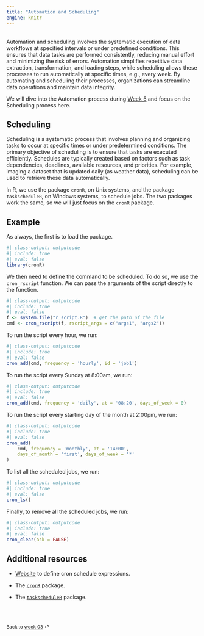 ```yaml
---
title: "Automation and Scheduling"
engine: knitr
---
```


<br>
Automation and scheduling involves the systematic execution of data workflows at specified intervals or under predefined conditions. This ensures that data tasks are performed consistently, reducing manual effort and minimizing the risk of errors. Automation simplifies repetitive data extraction, transformation, and loading steps, while scheduling allows these processes to run automatically at specific times, e.g., every week. By automating and scheduling their processes, organizations can streamline data operations and maintain data integrity.

We will dive into the Automation process during [Week 5](../../weeks/week-5.qmd) and focus on the Scheduling process here.

## Scheduling

Scheduling is a systematic process that involves planning and organizing tasks to occur at specific times or under predetermined conditions. The primary objective of scheduling is to ensure that tasks are executed efficiently. Schedules are typically created based on factors such as task dependencies, deadlines, available resources, and priorities. For example, imaging a dataset that is updated daily (as weather data), scheduling can be used to retrieve these data automatically.

In R, we use the package `cronR`, on Unix systems, and the package `taskscheduleR`, on Windows systems, to schedule jobs. The two packages work the same, so we will just focus on the `cronR` package.

::: {.callout-note appearance="simple"}

## Example

As always, the first is to load the package.

```r
#| class-output: outputcode
#| include: true
#| eval: false
library(cronR)
```

We then need to define the command to be scheduled. To do so, we use the `cron_rscript` function. We can pass the arguments of the script directly to the function.

```r
#| class-output: outputcode
#| include: true
#| eval: false
f <- system.file("r_script.R")  # get the path of the file
cmd <- cron_rscript(f, rscript_args = c("args1", "args2"))
```

To run the script every hour, we run:
```r
#| class-output: outputcode
#| include: true
#| eval: false
cron_add(cmd, frequency = 'hourly', id = 'job1')
```

To run the script every Sunday at 8:00am, we run:
```r
#| class-output: outputcode
#| include: true
#| eval: false
cron_add(cmd, frequency = 'daily', at = '08:20', days_of_week = 0)
```

To run the script every starting day of the month at 2:00pm, we run:
```r
#| class-output: outputcode
#| include: true
#| eval: false
cron_add(
    cmd, frequency = 'monthly', at = '14:00',
    days_of_month = 'first', days_of_week = '*'
)
```

To list all the scheduled jobs, we run:
```r
#| class-output: outputcode
#| include: true
#| eval: false
cron_ls()
```

Finally, to remove all the scheduled jobs, we run:
```r
#| class-output: outputcode
#| include: true
#| eval: false
cron_clear(ask = FALSE)
```

:::

## Additional resources

* [Website](https://crontab.guru) to define cron schedule expressions.

* The [`cronR`](https://cran.r-project.org/web/packages/cronR/index.html) package.

* The [`taskscheduleR`](https://cran.r-project.org/web/packages/taskscheduleR/index.html) package.

<br><br>

::: {style="font-size: 0.875em;"}
Back to [week 03](/weeks/week-3.qmd) ⏎
:::